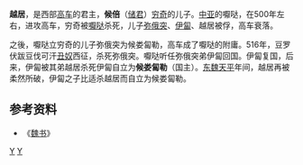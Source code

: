 '''越居'''，是西部[[高车|高车]]的君主，'''候倍'''（[[储君|储君]]）[[穷奇_(人物)|穷奇]]的儿子。[[中亚|中亚]]的嚈哒，在500年左右，进攻高车，穷奇被[[嚈哒|嚈哒]]杀死，儿子[[弥俄突|弥俄突]]、[[伊匐|伊匐]]、越居被俘，高车衰落。

之後，嚈哒立穷奇的儿子弥俄突为候娄匐勒，高车成了嚈哒的附庸。516年，豆罗伏跋豆伐可汗[[丑奴|丑奴]]西征，杀死弥俄突。嚈哒听任弥俄突弟伊匐回国。伊匐复国，后来，伊匐被其弟越居杀死伊匐自立为'''候娄匐勒'''（国主）。[[东魏|东魏]][[天平_(东魏)|天平]]年间，越居再被柔然所破，伊匐之子比适杀越居而自立为候娄匐勒。  

{{start box}}
{{s-before|[[伊匐|伊匐]]}}
{{s-title|西部[[高车|高车]]君主|522年—530年代中叶}}
{{s-after|[[比适|比适]]}}
{{end box}}

== 参考资料 ==
*《[[魏书|魏书]]》

[[Category:高车|Y]]
[[Category:南北朝人|Y]]